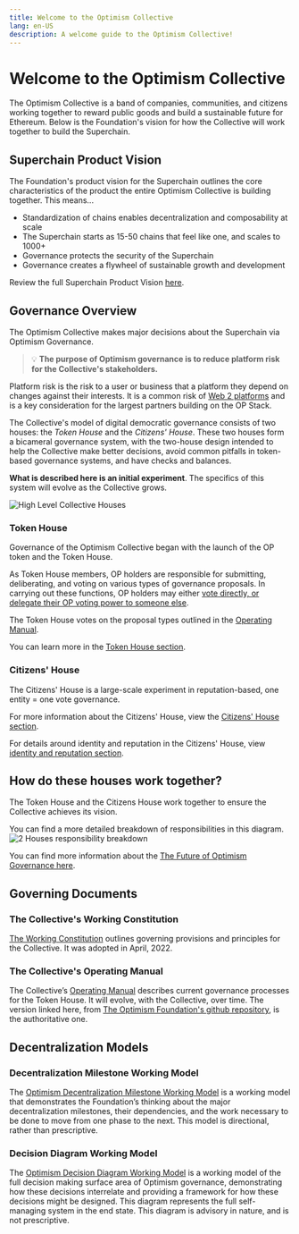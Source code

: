 ```yaml
---
title: Welcome to the Optimism Collective
lang: en-US
description: A welcome guide to the Optimism Collective!
---
```


# Welcome to the Optimism Collective

The Optimism Collective is a band of companies, communities, and citizens working together to reward public goods and build a sustainable future for Ethereum. Below is the Foundation's vision for how the Collective will work together to build the Superchain.

## Superchain Product Vision

The Foundation's product vision for the Superchain outlines the core characteristics of the product the entire Optimism Collective is building together.  This means...

* Standardization of chains enables decentralization and composability at scale
* The Superchain starts as 15-50 chains that feel like one, and scales to 1000+
* Governance protects the security of the Superchain
* Governance creates a flywheel of sustainable growth and development

Review the full Superchain Product Vision [here](https://gov.optimism.io/t/superchain-product-vision).

## Governance Overview

The Optimism Collective makes major decisions about the Superchain via Optimism Governance.

>💡 **The purpose of Optimism governance is to reduce platform risk for the Collective's stakeholders.** 

Platform risk is the risk to a user or business that a platform they depend on changes against their interests. It is a common risk of [Web 2 platforms](https://a16zcrypto.com/posts/article/when-is-decentralizing-on-a-blockchain-valuable/) and is a key consideration for the largest partners building on the OP Stack.

The Collective's model of digital democratic governance consists of two houses: the _Token House_ and the _Citizens' House_. These two houses form a bicameral governance system, with the two-house design intended to help the Collective make better decisions, avoid common pitfalls in token-based governance systems, and have checks and balances.

**What is described here is an initial experiment**. The specifics of this system will evolve as the Collective grows.

![High Level Collective Houses](/img/welcome/high-level-gov-houses.svg)

### Token House

Governance of the Optimism Collective began with the launch of the OP token and the Token House.

As Token House members, OP holders are responsible for submitting, deliberating, and voting on various types of governance proposals.
In carrying out these functions, OP holders may either [vote directly, or delegate their OP voting power to someone else](https://community.optimism.io/docs/governance/howto-delegate/).

The Token House votes on the proposal types outlined in the [Operating Manual](https://github.com/ethereum-optimism/OPerating-manual/blob/main/manual.md#valid-proposal-types).

You can learn more in the [Token House section](/token-house/token-house-overview).

### Citizens' House

The Citizens' House is a large-scale experiment in reputation-based, one entity = one vote governance.

For more information about the Citizens' House, view the [Citizens' House section](/citizens-house/citizen-house-overview).

For details around identity and reputation in the Citizens' House, view [identity and reputation section](/identity/identity-and-rep).

## How do these houses work together?

The Token House and the Citizens House work together to ensure the Collective achieves its vision.

You can find a more detailed breakdown of responsibilities in this diagram.
![2 Houses responsibility breakdown](/img/welcome/two-houses-responsibilities.png)

You can find more information about the [The Future of Optimism Governance here](https://optimism.mirror.xyz/PLrAQgE1EGRo7GRrFoztplFChnUZda4DFGW3dkQayxY).

## Governing Documents

### The Collective's Working Constitution

[The Working Constitution](https://gov.optimism.io/t/working-constitution-of-the-optimism-collective/55) outlines governing provisions and principles for the Collective. It was adopted in April, 2022.

### The Collective's Operating Manual

The Collective’s [Operating Manual](https://github.com/ethereum-optimism/OPerating-manual/blob/main/manual.md) describes current governance processes for the Token House. It will evolve, with the Collective, over time. The version linked here, from [The Optimism Foundation's github repository](https://github.com/ethereum-optimism/OPerating-manual), is the authoritative one.

## Decentralization Models

### Decentralization Milestone Working Model

The [Optimism Decentralization Milestone Working Model](https://docs.google.com/spreadsheets/d/1IpL0oTd3AgNBu_eWdjP9EjbQfZjq-_Nd3yU1H2ke3vY/edit?gid=0#gid=0) is a working model that demonstrates the Foundation’s thinking about the major decentralization milestones, their dependencies, and the work necessary to be done to move from one phase to the next. This model is directional, rather than prescriptive.

### Decision Diagram Working Model

The [Optimism Decision Diagram Working Model](https://www.figma.com/board/iXqyKmLJeBeplKpJBHDI7G/PUBLIC%3A-Optimism-Decision-Diagram-Working-Model?node-id=0-1&node-type=canvas&t=QLiz1uM1DepwYyHy-0) is a working model of the full decision making surface area of Optimism governance, demonstrating how these decisions interrelate and providing a framework for how these decisions might be designed. This diagram represents the full self-managing system in the end state. This diagram is advisory in nature, and is not prescriptive.

